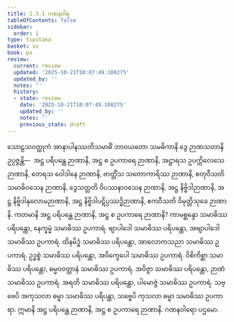 ```yaml
---
title: 1.3.1 ဂဏနဝါရ
tableOfContents: false
sidebar:
  order: 1
type: tipitaka
basket: su
book: ps
review:
  current: review
  updated: '2025-10-21T10:07:49.108275'
  updated_by: ''
  notes: ''
  history:
  - state: review
    date: '2025-10-21T10:07:49.108275'
    updated_by: ''
    notes: ''
    previous_state: draft
---
```



<DynamicBreadcrumb />


<ReviewStatus review={frontmatter.review} showDetails={true} />

<HypothesisAnnotation frontmatter={frontmatter} />

<Division number="152" book="ps" e="ch" v="26" p="161">

<Paragraph number="853" book="ps">
သောဠသဝတ္ထုကံ အာနာပါနဿတိသမာဓိံ ဘာဝယတော သမဓိကာနိ ဒွေ ဉာဏသတာနိ ဥပ္ပဇ္ဇန္တိ—  အဋ္ဌ ပရိပန္ထေ ဉာဏာနိ, အဋ္ဌ စ ဥပကာရေ ဉာဏာနိ, အဋ္ဌာရသ ဥပက္ကိလေသေ ဉာဏာနိ, တေရသ ဝေါဒါနေ ဉာဏာနိ, ဗာတ္တိံသ သတောကာရိဿ ဉာဏာနိ, စတုဝီသတိ သမာဓိဝသေန ဉာဏာနိ, ဒွေသတ္တတိ ဝိပဿနာဝသေန ဉာဏာနိ, အဋ္ဌ နိဗ္ဗိဒါဉာဏာနိ, အဋ္ဌ နိဗ္ဗိဒါနုလောမဉာဏာနိ, အဋ္ဌ နိဗ္ဗိဒါပဋိပ္ပဿဒ္ဓိဉာဏာနိ, ဧကဝီသတိ ဝိမုတ္တိသုခေ ဉာဏာနိ.
</Paragraph>

<Paragraph number="854" book="ps">
ကတမာနိ အဋ္ဌ ပရိပန္ထေ ဉာဏာနိ, အဋ္ဌ စ ဥပကာရေ ဉာဏာနိ? ကာမစ္ဆန္ဒော သမာဓိဿ ပရိပန္ထော, နေက္ခမ္မံ သမာဓိဿ ဥပကာရံ. ဗျာပါဒေါ သမာဓိဿ ပရိပန္ထော, အဗျာပါဒေါ သမာဓိဿ ဥပကာရံ. ထိနမိဒ္ဓံ သမာဓိဿ ပရိပန္ထော, အာလောကသညာ သမာဓိဿ ဥပကာရံ. ဥဒ္ဓစ္စံ သမာဓိဿ ပရိပန္ထော, အဝိက္ခေပေါ သမာဓိဿ ဥပကာရံ. ဝိစိကိစ္ဆာ သမာဓိဿ ပရိပန္ထော, ဓမ္မဝဝတ္ထာနံ သမာဓိဿ ဥပကာရံ. အဝိဇ္ဇာ သမာဓိဿ ပရိပန္ထော, ဉာဏံ သမာဓိဿ ဥပကာရံ. အရတိ သမာဓိဿ ပရိပန္ထော, ပါမောဇ္ဇံ သမာဓိဿ ဥပကာရံ. သဗ္ဗေပိ အကုသလာ ဓမ္မာ သမာဓိဿ ပရိပန္ထာ, သဗ္ဗေပိ ကုသလာ ဓမ္မာ သမာဓိဿ ဥပကာရာ. ဣမာနိ အဋ္ဌ ပရိပန္ထေ ဉာဏာနိ, အဋ္ဌ စ ဥပကာရေ ဉာဏာနိ.

</Paragraph>
</Division>

<Paragraph number="855" type="center" book="ps">
ဂဏနဝါရော ပဌမော.
</Paragraph>